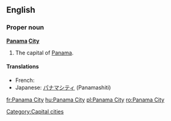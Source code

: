 {{wikipedia}}
==English==

===Proper noun===
'''[[Panama]] [[City]]'''
# The capital of [[Panama]].

====Translations====
{{trans-top|capital of Panama}}
* French: {{t+|fr|Panamá}}
* Japanese: [[パナマシティ]] (Panamashiti)
{{trans-bottom}}

[[Category:Capital cities]]

[[fr:Panama City]]
[[hu:Panama City]]
[[pl:Panama City]]
[[ro:Panama City]]